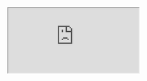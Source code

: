<iframe src="https://app.dashcam.io/replay/6830c6003aef88e5ef0e07de?share=FYIGdDLnXKg3fvPUO1QhsA&embed=true&timestamp=60000&playbackRate=2" />

```yaml
version: 5.7.7
session: 682f5fc22856e2eb40664269
steps:
  - prompt: fetch user data from API
    commands:
      - command: exec
        output: user
        lang: js
        linux: >
          const response = await
          fetch('https://jsonplaceholder.typicode.com/users');

          const user = await response.json();

          console.log('user', user[0]);

          result = user[0].email;
        mac: >
          const response = await
          fetch('https://jsonplaceholder.typicode.com/users');

          const user = await response.json();

          console.log('user', user[0]);

          result = user[0].email;
        windows: >
          const response = await
          fetch('https://jsonplaceholder.typicode.com/users');

          const user = await response.json();

          console.log('user', user[0]);

          result = user[0].email;
      - command: hover-text
        text: Username
        description: input field for username
        action: click
      - command: type
        text: ${OUTPUT.user}
  - prompt: assert that the username field shows a valid email address
    commands:
      - command: focus-application
        name: Google Chrome
      - command: assert
        expect: >-
          the username field contains "Sincere@april.biz" which is a valid email
          address
```
